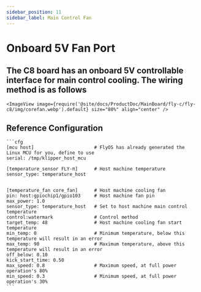```yaml
---
sidebar_position: 11
sidebar_label: Main Control Fan
---
```


# Onboard 5V Fan Port

## The C8 board has an onboard 5V controllable interface for main control cooling. The wiring method is as follows

    <ImageView image={require('@site/docs/ProductDoc/MainBoard/fly-c/fly-c8/img/corefan.webp').default} size="80%" align="center" />

## Reference Configuration

    ```cfg
    [mcu host]                      # FlyOS has already generated the Linux MCU for you, define to use           
    serial: /tmp/klipper_host_mcu 

    [temperature_sensor FLY-π]      # Host machine temperature
    sensor_type: temperature_host


    [temperature_fan core_fan]      # Host machine cooling fan
    pin: host:gpiochip1/gpio103     # Host machine fan pin
    max_power: 1.0
    sensor_type: temperature_host   # Set to host machine main control temperature
    control:watermark               # Control method
    target_temp: 48                 # Host machine cooling fan start temperature
    min_temp: 0                     # Minimum temperature, below this temperature will result in an error
    max_temp: 90                    # Maximum temperature, above this temperature will result in an error
    off_below: 0.10
    kick_start_time: 0.50
    max_speed: 0.8                  # Maximum speed, at full power operation's 80%
    min_speed: 0.3                  # Minimum speed, at full power operation's 30%
    ```
